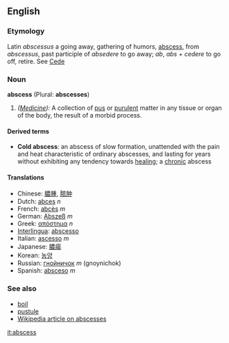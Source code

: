 ==English==
===Etymology===
Latin ''abscessus'' a going away, gathering of humors, [[abscess]], from ''abscessus'', past participle of ''absedere'' to go away; ''ab'', ''abs'' + ''cedere'' to go off, retire. See [[Cede]]

===Noun===
'''abscess''' (Plural: '''abscesses''')

#''([[Medicine]]):'' A collection of [[pus]] or [[purulent]] matter in any tissue or organ of the body, the result of a morbid process.

====Derived terms====
*'''Cold abscess''': an abscess of slow formation, unattended with the pain and heat characteristic of ordinary abscesses, and lasting for years without exhibiting any tendency towards [[healing]]; a [[chronic]] abscess

====Translations====
*Chinese: [[膿腫]], [[脓肿]]
*Dutch: [[abces]] ''n''
*French: [[abcès]] ''m''
*German: [[Abszeß]] ''m''
*Greek: [[απόστημα]] ''n''
*[[Interlingua]]: [[abscesso]]
*Italian: [[ascesso]] ''m''
*Japanese: [[膿瘍]]
*Korean: [[농양]]
*Russian: [[гнойничок]] ''m'' (gnoynichok)
*Spanish: [[absceso]] ''m''

===See also===
*[[boil]]
*[[pustule]]
*[[w:Abscess|Wikipedia article on abscesses]]

[[it:abscess]]